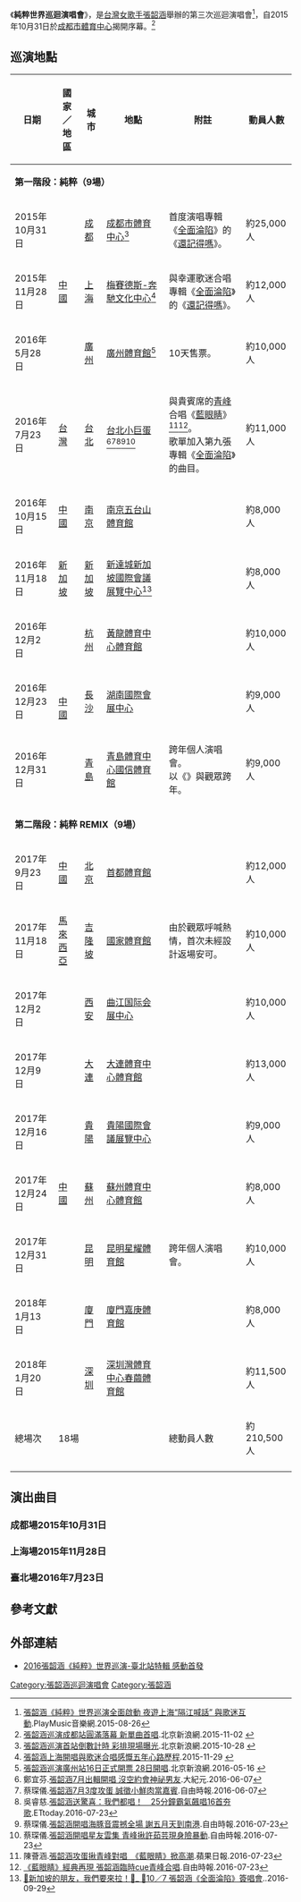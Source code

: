 {{Infobox concert tour |
  | concert_tour_name = 純粹世界巡迴演唱會
  | image = 純粹世界巡迴演唱會臺北場海報.jpg
  | image_caption = 純粹世界巡迴演唱會臺北場海報
  | artist = [[張韶涵|張韶涵]]
  | location = 
  | locations = 
  | type = 世界
  | album = 
  | start_date = 2015年10月31日
  | end_date = 2018年1月20日
  | number_of_legs = 2
  | number_of_shows = 18
  | last_tour = [[潘朵拉星球世界巡迴演唱會|潘朵拉星球世界巡迴演唱會]]<br />（2010）
  | this_tour = '''純粹世界巡迴演唱會'''<br />（2015-2018）
  | next_tour = [[旅程世界巡迴演唱會|旅程世界巡迴演唱會]]<br />（2018-2019）
  |attendance=約210,500人
  |duration=15個月
}}

《'''純粹世界巡迴演唱會'''》，是[[台灣|台灣]][[女歌手|女歌手]][[張韶涵|張韶涵]]舉辦的第三次巡迴演唱會<ref>[http://playmusic.tw/column_info.php?id=4831&type=news 張韶涵《純粹》世界巡演全面啟動 夜遊上海“隔江喊話” 與歌迷互動].PlayMusic音樂網.2015-08-26</ref>，自2015年10月31日於[[成都市体育中心|成都市體育中心]]揭開序幕。<ref>[http://news.sina.com.tw/article/20151102/15472265.html 張韶涵巡演成都站圓滿落幕 新單曲首唱].北京新浪網.2015-11-02  {{webarchive|url=https://web.archive.org/web/20160304141852/http://news.sina.com.tw/article/20151102/15472265.html |date=2016-03-04 }}</ref>

== 巡演地點 ==
{| class="wikitable"
! rowspan="1" |日期
! rowspan="1" |國家／地區
! rowspan="1" |城市
! rowspan="1" |地點
! rowspan="1" |附註
! rowspan="1" |動員人數
|-
! colspan="6" |'''第一階段：純粹（9場）'''
|-
|2015年10月31日
| rowspan="3" |{{flagicon|China}} [[中國大陸|中國]]
|[[成都|成都]]
|[[成都市體育中心|成都市體育中心]]<ref>[http://news.sina.com.tw/article/20151028/15435958.html 張韶涵巡演首站倒數計時 彩排現場曝光].北京新浪網.2015-10-28 {{webarchive|url=https://web.archive.org/web/20151029163505/http://news.sina.com.tw/article/20151028/15435958.html |date=2015-10-29 }}</ref>
|首度演唱專輯《[[全面淪陷|全面淪陷]]》的《[[全面淪陷|還記得嗎]]》。
|約25,000人
|-
|2015年11月28日
|[[上海|上海]]
|[[梅赛德斯-奔驰文化中心|梅賽德斯-奔馳文化中心]]<ref>[http://www.he.xinhuanet.com/news/2015-11/29/c_1117294155.htm 張韶涵上海開唱與歌迷合唱感慨五年心路歷程].2015-11-29 {{webarchive|url=https://web.archive.org/web/20151204032405/http://www.he.xinhuanet.com/news/2015-11/29/c_1117294155.htm |date=2015-12-04 }}</ref>
|與幸運歌迷合唱專輯《[[全面淪陷|全面淪陷]]》的《[[全面淪陷|還記得嗎]]》。
|約12,000人
|-
|2016年5月28日
|[[廣州|廣州]]
|[[廣州體育館|廣州體育館]]<ref>[http://news.sina.com.tw/article/20160516/17184506.html 張韶涵巡演廣州站16日正式開票 28日開唱].北京新浪網.2016-05-16 {{webarchive|url=https://web.archive.org/web/20160808103633/http://news.sina.com.tw/article/20160516/17184506.html |date=2016-08-08 }}</ref>
|10天售票。
|約10,000人
|-
|2016年7月23日
|{{flagicon|TWN}} [[台灣|台灣]]
|[[臺北|台北]]
|[[台北小巨蛋|台北小巨蛋]]<ref>鄭宜芬.[http://www.epochtimes.com.tw/n169631/%E5%BC%B5%E9%9F%B6%E6%B6%B57%E6%9C%88%E5%87%BA%E8%BC%AF%E9%96%8B%E5%94%B1-%E6%B2%92%E7%A9%BA%E7%B4%84%E6%9C%83%E7%A5%9E%E7%A5%95%E7%94%B7%E5%8F%8B.html 張韶涵7月出輯開唱 沒空約會神祕男友].大紀元.2016-06-07</ref><ref>蔡琛儀.[http://ent.ltn.com.tw/news/paper/997782 張韶涵7月3度攻蛋 誠徵小鮮肉當嘉賓].自由時報.2016-06-07 </ref><ref>吳睿慈.[http://star.ettoday.net/news/741202 張韶涵送驚喜：我們都唱！　25分鐘霸氣飆唱16首夯歌].ETtoday.2016-07-23</ref><ref>蔡琛儀.[http://ent.ltn.com.tw/news/breakingnews/1772632 張韶涵開唱海豚音震撼全場 謝五月天到南港].自由時報.2016-07-23 </ref><ref>蔡琛儀.[http://ent.ltn.com.tw/news/breakingnews/1772613 張韶涵開唱星友雲集 青峰揪許茹芸現身險暴動].自由時報.2016-07-23 </ref>
|與貴賓席的[[青峰|青峰]]合唱《[[藍眼睛|藍眼睛]]》<ref>陳薈涵.[http://www.appledaily.com.tw/realtimenews/article/new/20160723/914204/ 張韶涵攻蛋揪青峰對唱　《藍眼睛》掀高潮].蘋果日報.2016-07-23</ref><ref>[http://ent.ltn.com.tw/news/breakingnews/1772662 《藍眼睛》經典再現 張韶涵臨時cue青峰合唱].自由時報.2016-07-23</ref>。<br> 歌單加入第九張專輯《[[全面淪陷|全面淪陷]]》的曲目。
|約11,000人
|-
|2016年10月15日
|{{flagicon|China}} [[中國大陸|中國]]
|[[南京|南京]]
|[[南京五台山体育中心|南京五台山體育館]]
|
|約8,000人
|-
|2016年11月18日
|{{flagicon|Singapore}} [[新加坡|新加坡]]
|[[新加坡|新加坡]]
|[[新達城|新達城新加坡國際會議展覽中心]]<ref>[https://www.facebook.com/Angela.ChangShaoHan/photos/a.385441248256864.1073741829.373541219446867/875839389217045/?type=3&theater 💞新加坡的朋友，我們要來拉！💞_ 🌟10／7 張韶涵《全面淪陷》簽唱會].{{facebook|Angela.ChangShaoHan/photos/a.385441248256864.1073741829.373541219446867/875839389217045|張韶涵 Angela Chang}}.2016-09-29</ref>
|
|約8,000人
|-
|2016年12月2日
| rowspan="3" |{{flagicon|China}} [[中國大陸|中國]]
|[[杭州市|杭州]]
|[[黃龍體育中心|黃龍體育中心體育館]]
|
|約10,000人
|-
|2016年12月23日
|[[長沙|長沙]]
|[[湖南國際會展中心|湖南國際會展中心]]
|
|約9,000人
|-
|2016年12月31日
|[[青島|青島]]
|[[青岛体育中心国信体育馆|青島體育中心國信體育館]]
|跨年個人演唱會。<br>以《{{link-en|Happy New Year|Happy New Year (song)|Happy New Year}}》與觀眾跨年。
|約9,000人
|-
! colspan="6" |'''第二階段：純粹 REMIX（9場）'''
|-
|2017年9月23日
|{{flagicon|China}} [[中國大陸|中國]]
|[[北京|北京]]
|[[首都體育館|首都體育館]]
|
|約12,000人
|-
|2017年11月18日
|{{flagicon|Malaysia}} [[馬來西亞|馬來西亞]]
|[[吉隆坡|吉隆坡]]
|[[國家體育館|國家體育館]]
|由於觀眾呼喊熱情，首次未經設計返場安可。
|約10,000人
|-
|2017年12月2日
| rowspan="7" |{{flagicon|China}} [[中國大陸|中國]]
|[[西安|西安]]
|[http://baike.baidu.com/item/西安曲江国际会展中心 曲江国际会展中心]
|
|約10,000人
|-
|2017年12月9日
|[[大連|大連]]
|[[大连体育中心|大連體育中心體育館]]
|
|約13,000人
|-
|2017年12月16日
|[[貴陽|貴陽]]
|[https://baike.baidu.com/item/%E8%B4%B5%E9%98%B3%E5%9B%BD%E9%99%85%E4%BC%9A%E8%AE%AE%E5%B1%95%E8%A7%88%E4%B8%AD%E5%BF%83 貴陽國際會議展覽中心]
|
|約9,000人
|-
|2017年12月24日
|[[蘇州|蘇州]]
|[[蘇州體育中心|蘇州體育中心體育館]]
|
|約8,000人
|-
|2017年12月31日
|[[昆明|昆明]]
|[https://baike.baidu.com/item/%E6%98%9F%E8%80%80%E4%BD%93%E8%82%B2%E9%A6%86 昆明星耀體育館]
|跨年個人演唱會。
|約10,000人
|-
|2018年1月13日
|[[廈門|廈門]]
|[https://baike.baidu.com/item/%E5%98%89%E5%BA%9A%E4%BD%93%E8%82%B2%E9%A6%86 廈門嘉庚體育館]
|
|約8,000人
|-
|2018年1月20日
|[[深圳|深圳]]
|[[深圳灣體育中心|深圳灣體育中心春繭體育館]]
|
|約11,500人
|-
|總場次
| colspan="3" |18場
|總動員人數
|約210,500人
|-
|}

==演出曲目==
=== 成都場2015年10月31日 ===
{{hidden
| headercss = background: #ccccff; font-size: 100%; width: 70%;
| contentcss = text-align: left; font-size: 100%; width: 70%;
| header = 曲目
| content =
序曲：Over The Rainbow(前導影片)
#陽光空氣
#寓言
#都只因為你
Part 2
#猜不透
#不痛
#我的最愛
#手心的太陽
#吶喊
Part 3
#That Girl
#講不聽
#OK蹦
#淋雨一直走
#愛磁場
Part 4
#Honesty
#我的眼淚
#是我
#遺失的美好
#隱形的翅膀
#有形的翅膀
Part 5
#Journey
#討好
#Never Forget You
#活在此刻
Encore
#夢裡花
#歐若拉
#口袋的天空
#不想懂得
#親愛的 那不是愛情
#看得最遠的地方
#最近好嗎
#真的
#白白的
#愛情旅程
#我戀愛了
#潘朵拉
#為愛而活
#還記得嗎(深情弦樂版)
}}

=== 上海場2015年11月28日 ===
{{hidden
| headercss = background: #ccccff; font-size: 100%; width: 70%;
| contentcss = text-align: left; font-size: 100%; width: 70%;
| header = 曲目
| content =
序曲：Over The Rainbow(前導影片) 
#陽光空氣
#寓言
#都只因為你
Part 2
#猜不透
#不痛
#我的最愛
#手心的太陽
#吶喊
Part 3
#That Girl
#講不聽
#OK蹦
#淋雨一直走
#愛磁場
Part 4
#我的眼淚
#是我
#遺失的美好
#隱形的翅膀
#有形的翅膀
Part 5
#Journey
#討好
#Never Forget You
#活在此刻
Encore
#夢裡花
#歐若拉
#口袋的天空
#不想懂得
#親愛的 那不是愛情
#看得最遠的地方
#最近好嗎
#還記得嗎(深情弦樂版)
#還記得嗎(與幸運歌迷台上合唱)
}}

=== 臺北場2016年7月23日 ===
{{hidden
| headercss = background: #ccccff; font-size: 100%; width: 70%;
| contentcss = text-align: left; font-size: 100%; width: 70%;
| header = 曲目
| content =
序曲：Over The Rainbow(前導影片
#陽光空氣
#寓言
#都只因為你
Part 2
#猜不透
#不痛
#我的最愛
#手心的太陽
#吶喊
Part 3
#That Girl
#講不聽
#OK蹦
#藍眼睛(與青峰合唱一小段)
#全面淪陷
#淋雨一直走
#愛磁場
Part 4
#再見之前
#我的眼淚
#是我
#遺失的美好
#隱形的翅膀
#有形的翅膀
Part 5
#Journey
#討好
#不害怕
#第一頁
#活在此刻
Encore
#夢裡花
#歐若拉
#口袋的天空
#不想懂得
#親愛的 那不是愛情
#看得最遠的地方
#最近好嗎
#復活節
#真的
#刺情
#白白的
#愛情旅程
#喜歡你沒道理
#C大調
#我戀愛了
#潘朵拉
#還記得嗎(深情弦樂版)
#不後悔(Ending)
}}

== 參考文獻 ==
{{Reflist}}

== 外部連結 ==
*[https://www.youtube.com/watch?v=RFokWH18bbQ&feature=youtu.be 2016張韶涵《純粹》世界巡演-臺北站特輯 感動首發 ]
{{張韶涵}}

[[Category:張韶涵巡迴演唱會|Category:張韶涵巡迴演唱會]]
[[Category:張韶涵|Category:張韶涵]]